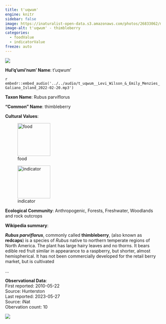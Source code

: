 ```yaml
---
title: t'uqwum'
engine: knitr
sidebar: false
image: https://inaturalist-open-data.s3.amazonaws.com/photos/26833062/medium.jpeg
image-alt: t'uqwum' - thimbleberry
categories:
  - foodValue
  - indicatorValue
freeze: auto
---
```

![](https://inaturalist-open-data.s3.amazonaws.com/photos/26833062/medium.jpeg){fig-alt="t'uqwum' - thimbleberry"}

**Hul'q'umi'num' Name**: t'uqwum'

`r embedr::embed_audio('../../audio/t_uqwum__Levi_Wilson_&_Emily_Menzies_Galiano_Island_2022-02-20.mp3')`

**Taxon Name**: Rubus parviflorus

**"Common" Name**: thimbleberry

**Cultural Values**:  

::: {layout-nrow=1 style="width:60%"}
![food](/files/food.svg){width=106px}

![indicator](/files/indicator.svg){width=106px}
:::

**Ecological Community**: Anthropogenic, Forests, Freshwater, Woodlands and rock outcrops

**Wikipedia summary**:  
<p class="mw-empty-elt">
</p>

<p><i><b>Rubus parviflorus</b></i>, commonly called <b>thimbleberry</b>, (also known as <b>redcaps</b>) is a species of <i>Rubus</i> native to northern temperate regions of North America. The plant has large hairy leaves and no thorns. It bears edible red fruit similar in appearance to a raspberry, but shorter, almost hemispherical. It has not been commercially developed for the retail berry market, but is cultivated</p>...

**Observational Data**:   
First reported: 2010-05-22  
Source: Hunterston  
Last reported: 2023-05-27  
Source: iNat  
Obervation count: 10

![](community_dist.png)
